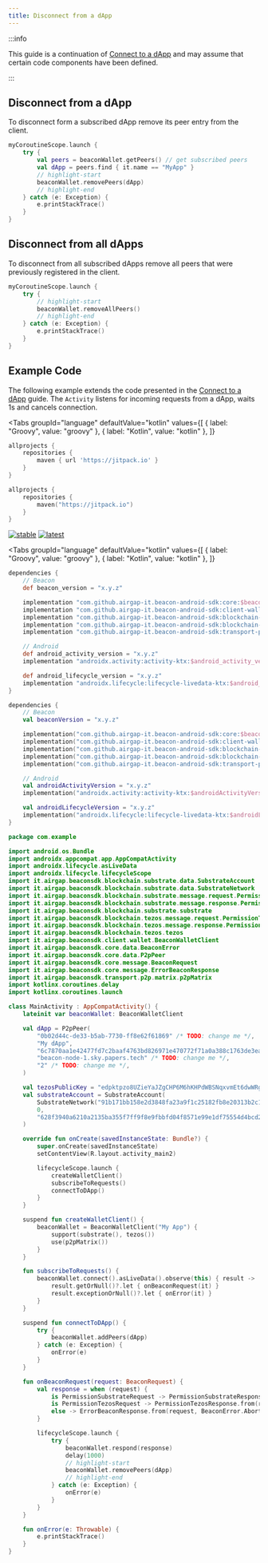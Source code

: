 ```yaml
---
title: Disconnect from a dApp
---
```



<TOCInline toc={toc} />

:::info

This guide is a continuation of [Connect to a dApp](connect-to-dapp) and may assume that certain code components have been defined.

:::

## Disconnect from a dApp

To disconnect form a subscribed dApp remove its peer entry from the client.

```kotlin
myCoroutineScope.launch {
    try {
        val peers = beaconWallet.getPeers() // get subscribed peers
        val dApp = peers.find { it.name == "MyApp" }
        // highlight-start
        beaconWallet.removePeers(dApp)
        // highlight-end
    } catch (e: Exception) {
        e.printStackTrace()
    }
}
```

## Disconnect from all dApps

To disconnect from all subscribed dApps remove all peers that were previously registered in the client.

```kotlin
myCoroutineScope.launch {
    try {
        // highlight-start
        beaconWallet.removeAllPeers()
        // highlight-end
    } catch (e: Exception) {
        e.printStackTrace()
    }
}
```

## Example Code

The following example extends the code presented in the [Connect to a dApp](connect-to-dapp#ExampleCode) guide. The `Activity` listens for incoming requests from a dApp, waits 1s and cancels connection.

<Tabs
  groupId="language"
  defaultValue="kotlin"
  values={[
    { label: "Groovy", value: "groovy" },
    { label: "Kotlin", value: "kotlin" },
  ]}
>

<TabItem value="groovy">

```groovy title="build.gradle"
allprojects {
    repositories {
        maven { url 'https://jitpack.io' }
    }
}
```

</TabItem>

<TabItem value="kotlin">

```kotlin title="build.gradle.kts"
allprojects {
    repositories {
        maven("https://jitpack.io")
    }
}
```

</TabItem>

</Tabs>

[![stable](https://img.shields.io/github/v/tag/airgap-it/beacon-android-sdk?label=stable&sort=semver)](https://github.com/airgap-it/beacon-android-sdk)
[![latest](https://img.shields.io/github/v/tag/airgap-it/beacon-android-sdk?color=orange&include_prereleases&label=latest)](https://github.com/airgap-it/beacon-android-sdk)

<Tabs
  groupId="language"
  defaultValue="kotlin"
  values={[
    { label: "Groovy", value: "groovy" },
    { label: "Kotlin", value: "kotlin" },
  ]}
>

<TabItem value="groovy">

```groovy title="app/build.gradle"
dependencies {
    // Beacon
    def beacon_version = "x.y.z"

    implementation "com.github.airgap-it.beacon-android-sdk:core:$beacon_version"
    implementation "com.github.airgap-it.beacon-android-sdk:client-wallet:$beacon_version"
    implementation "com.github.airgap-it.beacon-android-sdk:blockchain-substrate:$beacon_version"
    implementation "com.github.airgap-it.beacon-android-sdk:blockchain-tezos:$beacon_version"
    implementation "com.github.airgap-it.beacon-android-sdk:transport-p2p-matrix:$beacon_version"

    // Android
    def android_activity_version = "x.y.z"
    implementation "androidx.activity:activity-ktx:$android_activity_version"

    def android_lifecycle_version = "x.y.z"
    implementation "androidx.lifecycle:lifecycle-livedata-ktx:$android_lifecycle_version"
}
```

</TabItem>

<TabItem value="kotlin">

```kotlin title="app/build.gradle.kts"
dependencies {
    // Beacon
    val beaconVersion = "x.y.z"

    implementation("com.github.airgap-it.beacon-android-sdk:core:$beaconVersion")
    implementation("com.github.airgap-it.beacon-android-sdk:client-wallet:$beaconVersion")
    implementation("com.github.airgap-it.beacon-android-sdk:blockchain-substrate:$beaconVersion")
    implementation("com.github.airgap-it.beacon-android-sdk:blockchain-tezos:$beaconVersion")
    implementation("com.github.airgap-it.beacon-android-sdk:transport-p2p-matrix:$beaconVersion")

    // Android
    val androidActivityVersion = "x.y.z"
    implementation("androidx.activity:activity-ktx:$androidActivityVersion")

    val androidLifecycleVersion = "x.y.z"
    implementation("androidx.lifecycle:lifecycle-livedata-ktx:$androidLifecycleVersion")
}
```

</TabItem>

</Tabs>

```kotlin title="app/src/main/java/com/example/MainActivity.kt"
package com.example

import android.os.Bundle
import androidx.appcompat.app.AppCompatActivity
import androidx.lifecycle.asLiveData
import androidx.lifecycle.lifecycleScope
import it.airgap.beaconsdk.blockchain.substrate.data.SubstrateAccount
import it.airgap.beaconsdk.blockchain.substrate.data.SubstrateNetwork
import it.airgap.beaconsdk.blockchain.substrate.message.request.PermissionSubstrateRequest
import it.airgap.beaconsdk.blockchain.substrate.message.response.PermissionSubstrateResponse
import it.airgap.beaconsdk.blockchain.substrate.substrate
import it.airgap.beaconsdk.blockchain.tezos.message.request.PermissionTezosRequest
import it.airgap.beaconsdk.blockchain.tezos.message.response.PermissionTezosResponse
import it.airgap.beaconsdk.blockchain.tezos.tezos
import it.airgap.beaconsdk.client.wallet.BeaconWalletClient
import it.airgap.beaconsdk.core.data.BeaconError
import it.airgap.beaconsdk.core.data.P2pPeer
import it.airgap.beaconsdk.core.message.BeaconRequest
import it.airgap.beaconsdk.core.message.ErrorBeaconResponse
import it.airgap.beaconsdk.transport.p2p.matrix.p2pMatrix
import kotlinx.coroutines.delay
import kotlinx.coroutines.launch

class MainActivity : AppCompatActivity() {
    lateinit var beaconWallet: BeaconWalletClient

    val dApp = P2pPeer(
        "0b02d44c-de33-b5ab-7730-ff8e62f61869" /* TODO: change me */,
        "My dApp",
        "6c7870aa1e42477fd7c2baaf4763bd826971e470772f71a0a388c1763de3ea1e" /* TODO: change me */,
        "beacon-node-1.sky.papers.tech" /* TODO: change me */,
        "2" /* TODO: change me */,
    )

    val tezosPublicKey = "edpktpzo8UZieYaJZgCHP6M6hKHPdWBSNqxvmEt6dwWRgxDh1EAFw9"
    val substrateAccount = SubstrateAccount(
        SubstrateNetwork("91b171bb158e2d3848fa23a9f1c25182fb8e20313b2c1eb49219da7a70ce90c3"),
        0,
        "628f3940a6210a2135ba355f7ff9f8e9fbbfd04f8571e99e1df75554d4bcd24f",
    )

    override fun onCreate(savedInstanceState: Bundle?) {
        super.onCreate(savedInstanceState)
        setContentView(R.layout.activity_main2)

        lifecycleScope.launch {
            createWalletClient()
            subscribeToRequests()
            connectToDApp()
        }
    }

    suspend fun createWalletClient() {
        beaconWallet = BeaconWalletClient("My App") {
            support(substrate(), tezos())
            use(p2pMatrix())
        }
    }

    fun subscribeToRequests() {
        beaconWallet.connect().asLiveData().observe(this) { result ->
            result.getOrNull()?.let { onBeaconRequest(it) }
            result.exceptionOrNull()?.let { onError(it) }
        }
    }

    suspend fun connectToDApp() {
        try {
            beaconWallet.addPeers(dApp)
        } catch (e: Exception) {
            onError(e)
        }
    }

    fun onBeaconRequest(request: BeaconRequest) {
        val response = when (request) {
            is PermissionSubstrateRequest -> PermissionSubstrateResponse.from(request, listOf(substrateAccount))
            is PermissionTezosRequest -> PermissionTezosResponse.from(request, tezosPublicKey)
            else -> ErrorBeaconResponse.from(request, BeaconError.Aborted)
        }

        lifecycleScope.launch {
            try {
                beaconWallet.respond(response)
                delay(1000)
                // highlight-start
                beaconWallet.removePeers(dApp)
                // highlight-end
            } catch (e: Exception) {
                onError(e)
            }
        }
    }

    fun onError(e: Throwable) {
        e.printStackTrace()
    }
}
```
